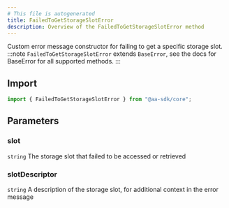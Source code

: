 ```yaml
---
# This file is autogenerated
title: FailedToGetStorageSlotError
description: Overview of the FailedToGetStorageSlotError method
---
```


Custom error message constructor for failing to get a specific storage slot.
:::note
`FailedToGetStorageSlotError` extends `BaseError`, see the docs for BaseError for all supported methods.
:::

## Import

```ts
import { FailedToGetStorageSlotError } from "@aa-sdk/core";
```

## Parameters

### slot

`string`
The storage slot that failed to be accessed or retrieved

### slotDescriptor

`string`
A description of the storage slot, for additional context in the error message
